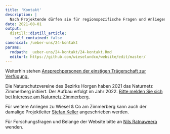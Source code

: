 ```yaml
---
title: 'Kontakt'
description: |
  Nach Projektende dürfen sie für regionspezifische Fragen und Anliegen zu Wiesel & Co so vorgehen: 
date: 2021-08-01
output:
  distill::distill_article:
    self_contained: false
canonical: /ueber-uns/24-kontakt
params:
  rmdpath: _ueber-uns/24-kontakt/24-kontakt.Rmd
  editurl: https://github.com/wieselundco/website/edit/master/
---
```


Weiterhin stehen [Ansprechpersonen der einstigen Trägerschaft zur Verfügung.](/ueber-uns/27-die-traegerschaft-wir-stellen-uns-vor/)

  Die Naturschutzvereine des Bezirks Horgen haben 2021 das Naturnetz Zimmerberg initiiert. Der Aufbau erfolgt im Jahr 2022. [Bitte melden Sie sich bei Interesse am Naturnetz Zimmerberg.](mailto:info@naturnetz-zimmerberg.ch)
  
  Für weitere Anliegen zu Wiesel & Co am Zimmerberg kann auch der damalige Projektleiter [Stefan Keller](mailto:umschwung@gmail.com) angeschrieben werden.

  Für Forschungsfragen und Belange der Website bitte an [Nils Ratnaweera](mailto:nils.ratnaweera@zhaw.ch) wenden.




```r



```

<!--http://wieselundco.ch/ueber-uns/24-kontakt-->
